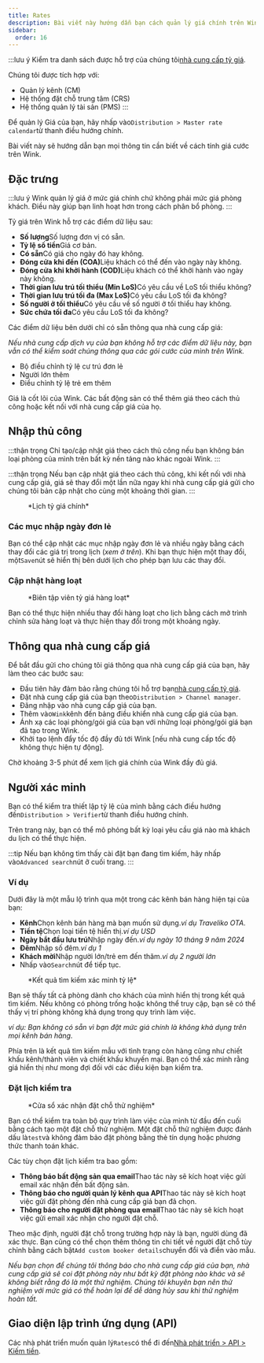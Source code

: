 ```yaml
---
title: Rates
description: Bài viết này hướng dẫn bạn cách quản lý giá chính trên Wink.
sidebar:
  order: 16
---
```


:::lưu ý
Kiểm tra danh sách được hỗ trợ của chúng tôi[nhà cung cấp tỷ giá](/extranet/rate-providers).

Chúng tôi được tích hợp với:

* Quản lý kênh (CM)
* Hệ thống đặt chỗ trung tâm (CRS)
* Hệ thống quản lý tài sản (PMS)
  :::

Để quản lý Giá của bạn, hãy nhấp vào`Distribution > Master rate calendar`từ thanh điều hướng chính.

Bài viết này sẽ hướng dẫn bạn mọi thông tin cần biết về cách tính giá cước trên Wink.

## Đặc trưng

:::lưu ý
Wink quản lý giá ở mức giá chính chứ không phải mức giá phòng khách. Điều này giúp bạn linh hoạt hơn trong cách phân bổ phòng.
:::

Tỷ giá trên Wink hỗ trợ các điểm dữ liệu sau:

* **Số lượng**Số lượng đơn vị có sẵn.
* **Tỷ lệ số tiền**Giá cơ bản.
* **Có sẵn**Có giá cho ngày đó hay không.
* **Đóng cửa khi đến (COA)**&#x4C;iệu khách có thể đến vào ngày này không.
* **Đóng cửa khi khởi hành (COD)**&#x4C;iệu khách có thể khởi hành vào ngày này không.
* **Thời gian lưu trú tối thiểu (Min LoS)**&#x43;ó yêu cầu về LoS tối thiểu không?
* **Thời gian lưu trú tối đa (Max LoS)**&#x43;ó yêu cầu LoS tối đa không?
* **Số người ở tối thiểu**Có yêu cầu về số người ở tối thiểu hay không.
* **Sức chứa tối đa**Có yêu cầu LoS tối đa không?

Các điểm dữ liệu bên dưới chỉ có sẵn thông qua nhà cung cấp giá:

*Nếu nhà cung cấp dịch vụ của bạn không hỗ trợ các điểm dữ liệu này, bạn vẫn có thể kiểm soát chúng thông qua các gói cước của mình trên Wink.*

* Bộ điều chỉnh tỷ lệ cư trú đơn lẻ
* Người lớn thêm
* Điều chỉnh tỷ lệ trẻ em thêm

Giá là cốt lõi của Wink. Các bất động sản có thể thêm giá theo cách thủ công hoặc kết nối với nhà cung cấp giá của họ.

## Nhập thủ công

:::thận trọng
Chỉ tạo/cập nhật giá theo cách thủ công nếu bạn không bán loại phòng của mình trên bất kỳ nền tảng nào khác ngoài Wink.
:::

:::thận trọng
Nếu bạn cập nhật giá theo cách thủ công, khi kết nối với nhà cung cấp giá, giá sẽ thay đổi một lần nữa ngay khi nhà cung cấp giá gửi cho chúng tôi bản cập nhật cho cùng một khoảng thời gian.
:::

<figure>
  <CloudinaryImage width="700" height="251" resize="scale" quality="best" alt="Lịch tỷ giá chính" src="academy/rate-calendar" errorImage="noimage_opaque_nyrtl0.png" />

  <figcaption>*Lịch tỷ giá chính*</figcaption>
</figure>


### Các mục nhập ngày đơn lẻ

Bạn có thể cập nhật các mục nhập ngày đơn lẻ và nhiều ngày bằng cách thay đổi các giá trị trong lịch (*xem ở trên*). Khi bạn thực hiện một thay đổi, một`Save`nút sẽ hiển thị bên dưới lịch cho phép bạn lưu các thay đổi.

### Cập nhật hàng loạt

<figure>
  <CloudinaryImage width="700" height="267" resize="scale" quality="best" alt="Biên tập viên tỷ giá hàng loạt" src="academy/bulk-editor" errorImage="noimage_opaque_nyrtl0.png" />

  <figcaption>*Biên tập viên tỷ giá hàng loạt*</figcaption>
</figure>


Bạn có thể thực hiện nhiều thay đổi hàng loạt cho lịch bằng cách mở trình chỉnh sửa hàng loạt và thực hiện thay đổi trong một khoảng ngày.

## Thông qua nhà cung cấp giá

Để bắt đầu gửi cho chúng tôi giá thông qua nhà cung cấp giá của bạn, hãy làm theo các bước sau:

* Đầu tiên hãy đảm bảo rằng chúng tôi hỗ trợ bạn[nhà cung cấp tỷ giá](/extranet/rate-providers).
* Đặt nhà cung cấp giá của bạn theo`Distribution > Channel manager`.
* Đăng nhập vào nhà cung cấp giá của bạn.
* Thêm vào`Wink`kênh đến bảng điều khiển nhà cung cấp giá của bạn.
* Ánh xạ các loại phòng/gói giá của bạn với những loại phòng/gói giá bạn đã tạo trong Wink.
* Khởi tạo lệnh đẩy tốc độ đầy đủ tới Wink \[nếu nhà cung cấp tốc độ không thực hiện tự động].

Chờ khoảng 3-5 phút để xem lịch giá chính của Wink đầy đủ giá.

## Người xác minh

Bạn có thể kiểm tra thiết lập tỷ lệ của mình bằng cách điều hướng đến`Distribution > Verifier`từ thanh điều hướng chính.

Trên trang này, bạn có thể mô phỏng bất kỳ loại yêu cầu giá nào mà khách du lịch có thể thực hiện.

:::tip
Nếu bạn không tìm thấy cài đặt bạn đang tìm kiếm, hãy nhấp vào`Advanced search`nút ở cuối trang.
:::

### Ví dụ

Dưới đây là một mẫu lộ trình qua một trong các kênh bán hàng hiện tại của bạn:

* **Kênh**Chọn kênh bán hàng mà bạn muốn sử dụng.*ví dụ Traveliko OTA*.
* **Tiền tệ**Chọn loại tiền tệ hiển thị.*ví dụ USD*
* **Ngày bắt đầu lưu trú**Nhập ngày đến.*ví dụ ngày 10 tháng 9 năm 2024*
* **Đêm**Nhập số đêm.*ví dụ 1*
* **Khách mời**Nhập người lớn/trẻ em đến thăm.*ví dụ 2 người lớn*
* Nhấp vào`Search`nút để tiếp tục.

<figure>
  <CloudinaryImage width="350" height="501" resize="scale" quality="best" alt="Kết quả xác minh tỷ lệ" src="academy/rate-verifier" errorImage="noimage_opaque_nyrtl0.png" />

  <figcaption>*Kết quả tìm kiếm xác minh tỷ lệ*</figcaption>
</figure>


Bạn sẽ thấy tất cả phòng dành cho khách của mình hiển thị trong kết quả tìm kiếm.
Nếu không có phòng trống hoặc không thể truy cập, bạn sẽ có thể thấy vị trí phòng không khả dụng trong quy trình làm việc.

*ví dụ: Bạn không có sẵn vì bạn đặt mức giá chính là không khả dụng trên mọi kênh bán hàng.*

Phía trên là kết quả tìm kiếm mẫu với tình trạng còn hàng cũng như chiết khấu kênh/thành viên và chiết khấu khuyến mại.
Bạn có thể xác minh rằng giá hiển thị như mong đợi đối với các điều kiện bạn kiểm tra.

### Đặt lịch kiểm tra

<figure>
  <CloudinaryImage width="350" height="459" resize="scale" quality="best" alt="Modul đặt lịch kiểm tra" src="academy/test-booking" errorImage="noimage_opaque_nyrtl0.png" />

  <figcaption>*Cửa sổ xác nhận đặt chỗ thử nghiệm*</figcaption>
</figure>


Bạn có thể kiểm tra toàn bộ quy trình làm việc của mình từ đầu đến cuối bằng cách tạo một đặt chỗ thử nghiệm.
Một đặt chỗ thử nghiệm được đánh dấu là`test`và không đảm bảo đặt phòng bằng thẻ tín dụng hoặc phương thức thanh toán khác.

Các tùy chọn đặt lịch kiểm tra bao gồm:

* **Thông báo bất động sản qua email**Thao tác này sẽ kích hoạt việc gửi email xác nhận đến bất động sản.
* **Thông báo cho người quản lý kênh qua API**Thao tác này sẽ kích hoạt việc gửi đặt phòng đến nhà cung cấp giá bạn đã chọn.
* **Thông báo cho người đặt phòng qua email**Thao tác này sẽ kích hoạt việc gửi email xác nhận cho người đặt chỗ.

Theo mặc định, người đặt chỗ trong trường hợp này là bạn, người dùng đã xác thực. Bạn cũng có thể chọn thêm thông tin chi tiết về người đặt chỗ tùy chỉnh bằng cách bật`Add custom booker details`chuyển đổi và điền vào mẫu.

*Nếu bạn chọn để chúng tôi thông báo cho nhà cung cấp giá của bạn, nhà cung cấp giá sẽ coi đặt phòng này như bất kỳ đặt phòng nào khác và sẽ không biết rằng đó là một thử nghiệm. Chúng tôi khuyên bạn nên thử nghiệm với mức giá có thể hoàn lại để dễ dàng hủy sau khi thử nghiệm hoàn tất.*

## Giao diện lập trình ứng dụng (API)

Các nhà phát triển muốn quản lý`Rates`có thể đi đến[Nhà phát triển > API > Kiếm tiền](/developers/apis/#monetize-api).

